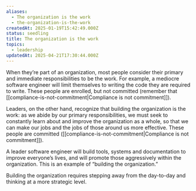 ```yaml
---
aliases:
  - The organization is the work
  - the-organization-is-the-work
createdAt: 2025-01-19T15:42:49.000Z
status: seedling
title: The organization is the work
topics:
  - leadership
updatedAt: 2025-04-21T17:30:44.000Z
---
```

When they’re part of an organization, most people consider their primary and immediate responsibilities to be the work. For example, a mediocre software engineer will limit themselves to writing the code they are required to write. These people are enrolled, but not committed (remember that [[compliance-is-not-commitment|Compliance is not commitment]]).

Leaders, on the other hand, recognize that building the organization is the work: as we abide by our primary responsibilities, we must seek to constantly learn about and improve the organization as a whole, so that we can make our jobs and the jobs of those around us more effective. These people are committed ([[compliance-is-not-commitment|Compliance is not commitment]]).

A leader software engineer will build tools, systems and documentation to improve everyone’s lives, and will promote those aggressively within the organization. This is an example of “building the organization.”

Building the organization requires stepping away from the day-to-day and thinking at a more strategic level.
